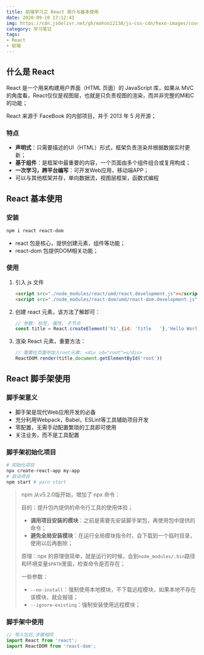 ```yaml
---
title: 前端学习之 React 简介与基本使用
date: 2020-09-10 17:12:43
img: https://cdn.jsdelivr.net/gh/mahoo12138/js-css-cdn/hexo-images/cover/react.png
category: 学习笔记
tags:
- React
- 前端
---
```


## 什么是 React

React 是一个用来构建用户界面（HTML 页面）的 JavaScript 库，如果从 MVC的角度看，React仅仅是视图层，也就是只负责视图的渲染，而并非完整的M和C的功能；

React 来源于 FaceBook 的内部项目，并于 2013 年 5 月开源；

### 特点

+ **声明式**：只需要描述的UI（HTML）形式，框架负责渲染并根据数据实时更新；
+ **基于组件**：是框架中最重要的内容，一个页面由多个组件组合或复用构成；
+ **一次学习，跨平台编写**：可开发Web应用，移动端APP；
+ 可以与其他框架并存，单向数据流，视图层框架，函数式编程

## React 基本使用

### 安装

```bash
npm i react react-dom
```

+ react 包是核心，提供创建元素，组件等功能；
+ react-dom 包提供DOM相关功能；

### 使用

1. 引入 js 文件

   ```html
   <script src="./node_modules/react/umd/react.development.js"></script>
   <script src="./node_modules/react-dom/umd/react-dom.development.js"></script>
   ```

2. 创建 react 元素，该方法了解即可：

   ```js
   // 参数: 标签, 属性, 子节点
   const title = React.createElement('h1',{id: 'title   '},'Hello World')
   ```

3. 渲染 React 元素，重要方法：

   ```js
   // 需要在页面中加入root元素: <div id="root"></div>
   ReactDOM.render(title,document.getElementById('root'))
   ```

## React 脚手架使用

### 脚手架意义

+ 脚手架是现代Web应用开发的必备
+ 充分利用Webpack，Babel，ESLint等工具辅助项目开发
+ 零配置，无需手动配置繁琐的工具即可使用
+ 关注业务，而不是工具配置

### 脚手架初始化项目

```bash
# 初始化项目
npx create-react-app my-app
# 启动项目
npm start # yarn start
```

> npm 从v5.2.0版开始，增加了 npx 命令：
>
> 目的：提升包内提供的命令行工具的使用体验；
>
> + **调用项目安装的模块**：之前是需要先安装脚手架包，再使用包中提供的命令；
> + **避免全局安装模块**：在运行全局模块指令时，会下载到一个临时目录，使用以后再删除；
>
> 原理：npx 的原理很简单，就是运行的时候，会到`node_modules/.bin`路径和环境变量`$PATH`里面，检查命令是否存在；
>
> 一些参数：
>
> + `--no-install`：强制使用本地模块，不下载远程模块，如果本地不存在该模块，就会报错；
> + `--ignore-existing`：强制安装使用远程模块；

### 脚手架中使用

```js
// 导入包后,步骤相同
import React from 'react';
import ReactDOM from 'react-dom';
```

